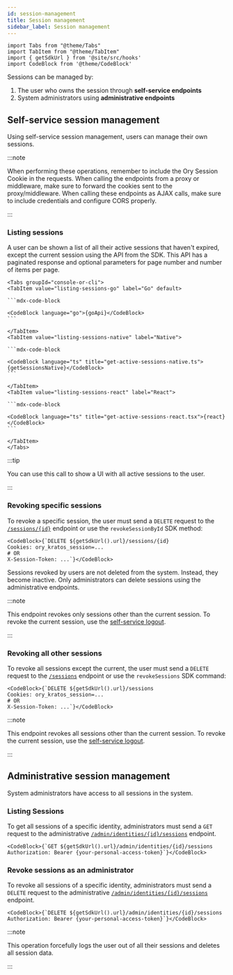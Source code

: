 ```yaml
---
id: session-management
title: Session management
sidebar_label: Session management
---
```


```mdx-code-block
import Tabs from "@theme/Tabs"
import TabItem from "@theme/TabItem"
import { getSdkUrl } from '@site/src/hooks'
import CodeBlock from '@theme/CodeBlock'
```

Sessions can be managed by:

1. The user who owns the session through **self-service endpoints**
2. System administrators using **administrative endpoints**

## Self-service session management

Using self-service session management, users can manage their own sessions.

:::note

When performing these operations, remember to include the Ory Session Cookie in the requests. When calling the endpoints from a
proxy or middleware, make sure to forward the cookies sent to the proxy/middleware. When calling these endpoints as AJAX calls,
make sure to include credentials and configure CORS properly.

:::

### Listing sessions

A user can be shown a list of all their active sessions that haven't expired, except the current session using the API from the
SDK. This API has a paginated response and optional parameters for page number and number of items per page.

````mdx-code-block
<Tabs groupId="console-or-cli">
<TabItem value="listing-sessions-go" label="Go" default>

```mdx-code-block

<CodeBlock language="go">{goApi}</CodeBlock>
```

</TabItem>
<TabItem value="listing-sessions-native" label="Native">

```mdx-code-block

<CodeBlock language="ts" title="get-active-sessions-native.ts">{getSessionsNative}</CodeBlock>
```

</TabItem>
<TabItem value="listing-sessions-react" label="React">

```mdx-code-block

<CodeBlock language="ts" title="get-active-sessions-react.tsx">{react}</CodeBlock>
```

</TabItem>
</Tabs>
````

:::tip

You can use this call to show a UI with all active sessions to the user.

:::

### Revoking specific sessions

To revoke a specific session, the user must send a `DELETE` request to the
[`/sessions/{id}`](../../reference/api.mdx#operation/revokeSessionById) endpoint or use the `revokeSessionById` SDK method:

```mdx-code-block
<CodeBlock>{`DELETE ${getSdkUrl().url}/sessions/{id}
Cookies: ory_kratos_session=...
# OR
X-Session-Token: ...`}</CodeBlock>
```

Sessions revoked by users are not deleted from the system. Instead, they become inactive. Only administrators can delete sessions
using the administrative endpoints.

:::note

This endpoint revokes only sessions other than the current session. To revoke the current session, use the
[self-service logout](../../kratos/self-service/flows/user-logout.mdx).

:::

### Revoking all other sessions

To revoke all sessions except the current, the user must send a `DELETE` request to the
[`/sessions`](../../reference/api.mdx#operation/revokeSessions) endpoint or use the `revokeSessions` SDK command:

```mdx-code-block
<CodeBlock>{`DELETE ${getSdkUrl().url}/sessions
Cookies: ory_kratos_session=...
# OR
X-Session-Token: ...`}</CodeBlock>
```

:::note

This endpoint revokes all sessions other than the current session. To revoke the current session, use the
[self-service logout](../../kratos/self-service/flows/user-logout.mdx).

:::

## Administrative session management

System administrators have access to all sessions in the system.

### Listing Sessions

To get all sessions of a specific identity, administrators must send a `GET` request to the administrative
[`/admin/identities/{id}/sessions`](../../reference/api.mdx#operation/adminListIdentitySessions) endpoint.

```mdx-code-block
<CodeBlock>{`GET ${getSdkUrl().url}/admin/identities/{id}/sessions
Authorization: Bearer {your-personal-access-token}`}</CodeBlock>
```

### Revoke sessions as an administrator

To revoke all sessions of a specific identity, administrators must send a `DELETE` request to the administrative
[`/admin/identities/{id}/sessions`](../../reference/api.mdx#operation/adminDeleteIdentitySessions) endpoint.

```mdx-code-block
<CodeBlock>{`DELETE ${getSdkUrl().url}/admin/identities/{id}/sessions
Authorization: Bearer {your-personal-access-token}`}</CodeBlock>
```

:::note

This operation forcefully logs the user out of all their sessions and deletes all session data.

:::

